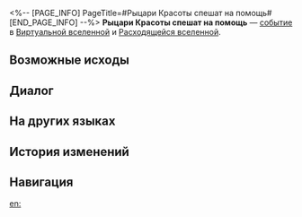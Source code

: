 <%-- [PAGE_INFO]
PageTitle=#Рыцари Красоты спешат на помощь#
[END_PAGE_INFO] --%>
{{Дополнить}}
{{ВВ Событие Инфобокс
|id                 = 12201
|Название           = 
|Изображение        = Событие ВВ Рыцари Красоты.png
|Испытание_в_вв     = Неизвестно
|Испытание_в_рое    = Неизвестно
|Испытание_в_зиш    = Неизвестно
|Испытание_в_рв     = Неизвестно
|Испытание_в_облнеп = Неизвестно
|Требования         = 
|Пред               = 
|След               = 
|Упоминания         = 
|Порядок            = 019
|Порядок_рв         = 039
}}
'''Рыцари Красоты спешат на помощь''' — [[Расходящаяся вселенная/События|событие]] в [[Виртуальная вселенная|Виртуальной вселенной]] и [[Расходящаяся вселенная|Расходящейся вселенной]].

==Возможные исходы==
{{Возможные исходы
|Выбор_1 = Принять помощь Рыцаря Красоты Стилотта
|Результат_1 = Усилить 2 случайных благословения 3★.
|Режимы_1  = вв,зиш,рой

|Выбор_2 = Принять помощь Рыцаря Красоты Абоминса
|Результат_2 = Получить одно Формирование резонанса.
|Режимы_2  = вв,зиш,рой

|Выбор_3 = Принять помощь Рыцаря Красоты Аргенти
|Результат_3 = Получить благословения ((Сохранение/Память/Небытие/Изобилие/Охота/Разрушение/Радость/Распространение/Эрудиция)) 2★ или 3★: 2.
|Режимы_3  = вв,зиш

|Выбор_4 = Принять помощь Рыцаря Красоты Аргенти
|Результат_4 = Получить благословения ((Сохранение/Память/Небытие/Изобилие/Охота/Разрушение/Радость/Распространение/Эрудиция)): 3
|Режимы_4  = вв,зиш

|Выбор_5 = Принять помощь Рыцаря Красоты Вилла Гарнера
|Результат_5 = Отказаться от 4 случайных благословений 1★ и получить 4 случайных благословения 1★-3★ ((Сохранение/Память/Небытие/Изобилие/Охота/Разрушение/Радость/Распространение/Эрудиция)).
|Режимы_5  = вв,зиш

|Выбор_6 = Принять помощь Рыцаря Красоты Аргенти
|Результат_6 = Получить благословения ((Сохранение/Память/Небытие/Изобилие/Охота/Разрушение/Радость/Распространение)) 2★ или 3★: 2.
|Режимы_6  = рой

|Выбор_7 = Принять помощь Рыцаря Красоты Аргенти
|Результат_7 = Получить благословения ((Сохранение/Память/Небытие/Изобилие/Охота/Разрушение/Радость/Распространение)): 3
|Режимы_7  = рой

|Выбор_8 = Принять помощь Рыцаря Красоты Бомеина
|Результат_8 = Получить случайные диковины: 3.
|Режимы_8  = вв,зиш,рой

|Выбор_9 = Принять помощь Рыцаря Красоты Бомеина
|Результат_9 = Отказаться от всех диковин и за каждую диковину получить 50 космических фрагментов.
|Режимы_9  = вв,зиш,рой

|Выбор_10 = Принять помощь Рыцаря Красоты Аноклая
|Результат_10 = Отказаться от негативных диковин из серии Часы с кукушкой: 1.
|Режимы_10  = вв,зиш,рой

|Выбор_11 = Принять помощь Рыцаря Красоты Всевида
|Результат_11 = Получить благословения ((Сохранение/Память/Небытие/Изобилие/Охота/Разрушение/Радость/Распространение/Эрудиция)) 3★: 1.
|Режимы_11  = вв,зиш

|Выбор_12 = Принять помощь Рыцаря Красоты Вилла Гарнера
|Результат_12 = Отказаться от 4 случайных благословений 1★ и получить 4 случайных благословения 1★-3★ ((Сохранение/Память/Небытие/Изобилие/Охота/Разрушение/Радость/Распространение)).
|Режимы_12  = рой

|Выбор_13 = Принять помощь Рыцаря Красоты Всевида
|Результат_13 = Получить благословения ((Сохранение/Память/Небытие/Изобилие/Охота/Разрушение/Радость/Распространение)) 3★: 1.
|Режимы_13  = рой

|Выбор_14 = Принять помощь Рыцаря Красоты Галахада Икана
|Результат_14 = Получить космические фрагменты: 400.
|Режимы_14  = вв,зиш,облнеп,рой

|Выбор_15 = Принять помощь Рыцаря Красоты Стилотта
|Результат_15 = Усилить 2 шт. благословений 3★.
|Режимы_15  = рв

|Выбор_16 = Принять помощь Рыцаря Красоты Абоминса
|Результат_16 = Получить уравнения 3★: 1.
|Режимы_16  = рв

|Выбор_17 = Принять помощь Рыцаря Красоты Аргенти
|Результат_17 = Получить благословения Пути, требуемого для уравнения: 3.
|Режимы_17  = рв

|Выбор_18 = Принять помощь Рыцаря Красоты Вилла Гарнера
|Результат_18 = Получить уравнения 1-2★: 2.
|Режимы_18  = рв

|Выбор_19 = Принять помощь Рыцаря Красоты Бомеина
|Результат_19 = Получить взвешенные диковины: 1.
|Режимы_19  = рв

|Выбор_20 = Принять помощь Рыцаря Красоты Аноклая
|Результат_20 = Отказаться от всех негативных диковин.
|Режимы_20  = облнеп,рв

|Выбор_21 = Принять помощь Рыцаря Красоты Всевида
|Результат_21 = Отказаться от всех диковин и за каждую диковину получить 100 космических фрагментов.
|Режимы_21  = рв

|Выбор_22 = Принять помощь Рыцаря Красоты Галахада Икана
|Результат_22 = Получить космические фрагменты: 500.
|Режимы_22  = рв

|Выбор_23 = Принять помощь Рыцаря Красоты Галахада Икана
|Результат_23 = Получить диковину: Модель Кариозной системы.
|Режимы_23  = вв,зиш,рв,рой

|Выбор_24 = Принять помощь Рыцаря Красоты Стилотта
|Результат_24 = Улучшить случайные компоненты: 2.
|Режимы_24  = облнеп

|Выбор_25 = Принять помощь Рыцаря Красоты Абоминса
|Результат_25 = Получить случайные компоненты 3★: 1.
|Режимы_25  = облнеп

|Выбор_26 = Принять помощь Рыцаря Красоты Аргенти
|Результат_26 = Получить текущие имеющиеся компоненты: 3.
|Режимы_26  = облнеп

|Выбор_27 = Принять помощь Рыцаря Красоты Вилла Гарнера
|Результат_27 = Получить скипетр 3★.
|Режимы_27  = облнеп

|Выбор_28 = Принять помощь Рыцаря Красоты Бомеина
|Результат_28 = Получить случайные диковины: 2.
|Режимы_28  = облнеп

|Выбор_29 = Принять помощь Рыцаря Красоты Всевида
|Результат_29 = Получить компоненты решения: 1.
|Режимы_29  = облнеп

|Выбор_30 = Принять помощь Рыцаря Красоты Вилла Гарнера
|Результат_30 = Получить диковину Воссоединение со смертью.
|Режимы_30  = облнеп

|Выбор_31 = Принять помощь Рыцаря Красоты Бомеина
|Результат_31 = Отказаться от всех диковин и за каждую диковину получить 150 космических фрагментов.
|Режимы_31  = облнеп
}}

==Диалог==
{{Диалог Начало}}
:{{tx}}
{{Диалог Конец}}

==На других языках==
{{На других языках
|en   = Knights of Beauty to the Rescue
|zhs  = 纯美骑士的帮助
|zht  = 純美騎士的幫助
|ja   = {{Rubi|純美|じゅんび}}の{{Rubi|騎士|きし}}の{{Rubi|助|たす}}け
|ko   = 미(美)의 기사의 도움
|es   = Caballeros de la Belleza al rescate
|fr   = Chevaliers de la Beauté à la rescousse
|ru   = Рыцари Красоты спешат на помощь
|th   = ความช่วยเหลือจากอัศวินแห่งความงาม
|vi   = Sự Giúp Đỡ Của Kỵ Sĩ Đẹp Thuần Khiết
|de   = Hilfe von den Rittern der Schönheit
|id   = Bantuan Knight of Beauty
|pt   = Cavaleiros da Beleza ao Resgate
}}

==История изменений==
{{История изменений|null}}

==Навигация==
{{События ВВ Навбокс}}

[[en:]]